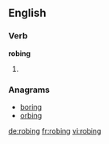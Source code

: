 ==English==

===Verb===
'''robing'''

# {{present participle of|robe}}

===Anagrams===
* [[boring#English|boring]]
* [[orbing#English|orbing]]

[[de:robing]]
[[fr:robing]]
[[vi:robing]]